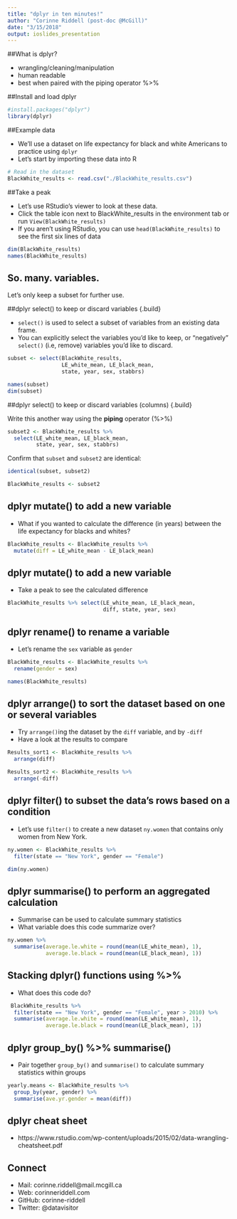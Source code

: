 ```yaml
---
title: "dplyr in ten minutes!"
author: "Corinne Riddell (post-doc @McGill)"
date: "3/15/2018"
output: ioslides_presentation
---
```


##What is dplyr?

- wrangling/cleaning/manipulation
- human readable
- best when paired with the piping operator %>%

##Install and load dplyr

```r
#install.packages("dplyr")
library(dplyr)
```

##Example data

- We'll use a dataset on life expectancy for black and white Americans to practice using `dplyr`
- Let's start by importing these data into R

```r
# Read in the dataset
BlackWhite_results <- read.csv("./BlackWhite_results.csv")
```

##Take a peak

- Let's use RStudio's viewer to look at these data.
- Click the table icon next to BlackWhite_results in the environment tab or run `View(BlackWhite_results)`
- If you aren't using RStudio, you can use `head(BlackWhite_results)` to see the first six lines of data

```r
dim(BlackWhite_results)
names(BlackWhite_results)
```

## So. many. variables.

Let's only keep a subset for further use.

##dplyr select() to keep or discard variables {.build}

- `select()` is used to select a subset of variables from an existing data frame.
- You can explicitly select the variables you'd like to keep, or "negatively" 
`select()` (i.e, remove) variables you'd like to discard.

```r
subset <- select(BlackWhite_results, 
                 LE_white_mean, LE_black_mean,
                 state, year, sex, stabbrs)

names(subset)
dim(subset)
```

##dplyr select() to keep or discard variables (columns) {.build}

Write this another way using the **piping** operator (%>%)

```r
subset2 <- BlackWhite_results %>% 
  select(LE_white_mean, LE_black_mean,
         state, year, sex, stabbrs)
```

Confirm that `subset` and `subset2` are identical:
```r
identical(subset, subset2)

BlackWhite_results <- subset2
```

## dplyr mutate() to add a new variable {.build}

- What if you wanted to calculate the difference (in years) between the life expectancy
for blacks and whites?

```r
BlackWhite_results <- BlackWhite_results %>% 
  mutate(diff = LE_white_mean - LE_black_mean)
```

## dplyr mutate() to add a new variable {.build}

- Take a peak to see the calculated difference

```r
BlackWhite_results %>% select(LE_white_mean, LE_black_mean, 
                              diff, state, year, sex) 
```
                              
## dplyr rename() to rename a variable {.build}
- Let's rename the `sex` variable as `gender`

```r
BlackWhite_results <- BlackWhite_results %>% 
  rename(gender = sex)

names(BlackWhite_results)
```

## dplyr arrange() to sort the dataset based on one or several variables {.build}
- Try `arrange()`ing the dataset by the `diff` variable, and by `-diff`
- Have a look at the results to compare

```r
Results_sort1 <- BlackWhite_results %>% 
  arrange(diff)

Results_sort2 <- BlackWhite_results %>% 
  arrange(-diff)
```

## dplyr filter() to subset the data's rows based on a condition {.build}
- Let's use `filter()` to create a new dataset `ny.women` that contains only women from New York.

```r
ny.women <- BlackWhite_results %>% 
  filter(state == "New York", gender == "Female")

dim(ny.women)
```

## dplyr summarise() to perform an aggregated calculation
- Summarise can be used to calculate summary statistics
- What variable does this code summarize over?

```r
ny.women %>% 
  summarise(average.le.white = round(mean(LE_white_mean), 1),
            average.le.black = round(mean(LE_black_mean), 1))
```

## Stacking dplyr() functions using %>%
- What does this code do?
```r
 BlackWhite_results %>% 
  filter(state == "New York", gender == "Female", year > 2010) %>%
  summarise(average.le.white = round(mean(LE_white_mean), 1),
            average.le.black = round(mean(LE_black_mean), 1))
```

## dplyr group_by() %>% summarise() 
- Pair together `group_by()` and `summarise()` to calculate summary statistics within groups

```r
yearly.means <- BlackWhite_results %>% 
  group_by(year, gender) %>%
  summarise(ave.yr.gender = mean(diff))
```

## dplyr cheat sheet

- https://www.rstudio.com/wp-content/uploads/2015/02/data-wrangling-cheatsheet.pdf

## Connect
  
- Mail: corinne.riddell@mail.mcgill.ca
- Web: corinneriddell.com
- GitHub: corinne-riddell
- Twitter: @datavisitor
